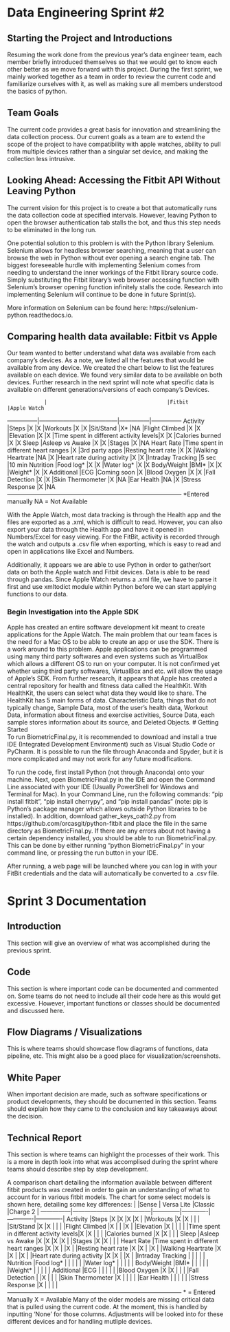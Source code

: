 # Data Engineering Sprint #2

## Starting the Project and Introductions

Resuming the work done from the previous year’s data engineer team, each member briefly introduced themselves so that we would get to know each other better as we move forward with this project. During the first sprint, we mainly worked together as a team in order to review the current code and familiarize ourselves with it, as well as making sure all members understood the basics of python.

## Team Goals

The current code provides a great basis for innovation and streamlining the data collection process. Our current goals as a team are to extend the scope of the project to have compatibility with apple watches, ability to pull from multiple devices rather than a singular set device, and making the collection less intrusive.

## Looking Ahead: Accessing the Fitbit API Without Leaving Python

The current vision for this project is to create a bot that automatically runs the data collection code at specified intervals. However, leaving Python to open the browser authentication tab stalls the bot, and thus this step needs to be eliminated in the long run. 

One potential solution to this problem is with the Python library Selenium. Selenium allows for headless browser searching, meaning that a user can browse the web in Python without ever opening a search engine tab. The biggest foreseeable hurdle with implementing Selenium comes from needing to understand the inner workings of the Fitbit library source code. Simply substituting the Fitbit library’s web browser accessing function with Selenium’s browser opening function infinitely stalls the code. Research into implementing Selenium will continue to be done in future Sprint(s).

More information on Selenium can be found here: https://selenium-python.readthedocs.io. 

## Comparing health data available: Fitbit vs Apple 

Our team wanted to better understand what data was available from each company’s devices. As a note, we listed all the features that would be available from any device. We created the chart below to list the features available on each device. We found very similar data to be available on both devices. Further research in the next sprint will note what specific data is available on different generations/versions of each company’s Devices. 

                |                                       |Fitbit         |Apple Watch
 ---------------|---------------------------------------|---------------|---------------
 Activity       |Steps                                  |X              |X
                |Workouts                               |X              |X
                |Sit/Stand                              |X*             |NA
                |Flight Climbed                         |X              |X
                |Elevation                              |X              |X
                |Time spent in different activity levels|X              |X
                |Calories burned                        |X              |X
 Sleep          |Asleep vs Awake                        |X              |X
                |Stages                                 |X              |NA
 Heart Rate     |Time spent in different heart ranges   |X              |3rd party apps
                |Resting heart rate                     |X              |X
                |Walking Heartrate                      |NA             |X
                |Heart rate during activity             |X              |X
                |Intraday Tracking                      |5 sec          |10 min
 Nutrition      |Food log*                              |X              |X
                |Water log*                             |X              |X
 Body/Weight    |BMI*                                   |X              |X
                |Weight*                                |X              |X
 Additional     |ECG                                    |Coming soon    |X
                |Blood Oxygen                           |X              |X
                |Fall Detection                         |X              |X
                |Skin Thermometer                       |X              |NA
                |Ear Health                             |NA             |X
                |Stress Response                        |X              |NA
 ---------------------------------------------------------------------------------------
    *Entered manually
    NA = Not Available
 

With the Apple Watch, most data tracking is through the Health app and the files are exported as a .xml, which is difficult to read. However, you can also export your data through the Health app and have it opened in Numbers/Excel for easy viewing. For the FitBit, activity is recorded through the watch and outputs a .csv file when exporting, which is easy to read and open in applications like Excel and Numbers.

Additionally, it appears we are able to use Python in order to gather/sort data on both the Apple watch and Fitbit devices. Data is able to be read through pandas. Since Apple Watch returns a .xml file, we have to parse it first and use xmltodict module within Python before we can start applying functions to our data.

### Begin Investigation into the Apple SDK
Apple has created an entire software development kit meant to create applications for the Apple Watch. The main problem that our team faces is the need for a Mac OS to be able to create an app or use the SDK. There is a work around to this problem. Apple applications can be programmed using many third party softwares and even systems such as VirtualBox which allows a different OS to run on your computer. It is not confirmed yet whether using third party softwares, VirtualBox and etc. will allow the usage of Apple’s SDK. From further research, it appears that Apple has created a central repository for health and fitness data called the HealthKit. With HealthKit, the users can select what data they would like to share. The HealthKit has 5 main forms of data. Characteristic Data, things that do not typically change, Sample Data, most of the user’s health data, Workout Data, information about fitness and exercise activities, Source Data, each sample stores information about its source, and Deleted Objects.
# Getting Started     
To run BiometricFinal.py, it is recommended to download and install a true IDE (Integrated Development Environment) such as Visual Studio Code or PyCharm. It is possible to run the file through Anaconda and Spyder, but it is more complicated and may not work for any future modifications.

To run the code, first install Python (not through Anaconda) onto your machine. Next, open BiometricFinal.py in the IDE and open the Command Line associated with your IDE (Usually PowerShell for Windows and Terminal for Mac). In your Command Line, run the following commands: “pip install fitbit”, “pip install cherrypy”, and “pip install pandas” (note: pip is Python’s package manager which allows outside Python libraries to be installed). In addition, download gather_keys_oath2.py from https://github.com/orcasgit/python-fitbit and place the file in the same directory as BiometricFinal.py. If there are any errors about not having a certain dependency installed, you should be able to run BiometricFinal.py. This can be done by either running “python BiometricFinal.py” in your command line, or pressing the run button in your IDE. 

After running, a web page will be launched where you can log in with your FitBit credentials and the data will automatically be converted to a .csv file.

# Sprint 3 Documentation

## Introduction

This section will give an overview of what was accomplished during the previous sprint.

## Code

This section is where important code can be documented and commented on. Some teams do not need to include all their code here as this would get excessive. However, important functions or classes should be documented and discussed here.

## Flow Diagrams / Visualizations

This is where teams should showcase flow diagrams of functions, data pipeline, etc. This might also be a good place for visualization/screenshots.

## White Paper

When important decision are made, such as software specifications or product developments, they should be documented in this section. Teams should explain how they came to the conclusion and key takeaways about the decision. 

## Technical Report

This section is where teams can highlight the processes of their work. This is a more in depth look into what was accomplised during the sprint where teams should describe step by step development.

A comparison chart detailing the information available between different fitbit products was created in order to gain an understanding of what to account for in various fitbit models. The chart for some select models is shown here, detailing some key differences:
                |                                       |Sense         | Versa Lite  |Classic      |Charge 2     |
 ---------------|---------------------------------------|--------------|-------------|-------------|-------------|
 Activity       |Steps                                  |X             |X            |X            |X            |
                |Workouts                               |X             |X            |             |             |
                |Sit/Stand                              |X             |X            |             |             |
                |Flight Climbed                         |X             |             |             |X            |
                |Elevation                              |X             |             |             |             |
                |Time spent in different activity levels|X             |X            |             |             |
                |Calories burned                        |X             |X            |             |             |
 Sleep          |Asleep vs Awake                        |X             |X            |X            |X            |
                |Stages                                 |X             |X            |             |             |
 Heart Rate     |Time spent in different heart ranges   |X             |X            |             |X            |
                |Resting heart rate                     |X             |X            |             |X            |
                |Walking Heartrate                      |X             |X            |             |X            |
                |Heart rate during activity             |X             |X            |             |X            |
                |Intraday Tracking                      |              |             |             |             |
 Nutrition      |Food log*                              |              |             |             |             |
                |Water log*                             |              |             |             |             |
 Body/Weight    |BMI*                                   |              |             |             |             |
                |Weight*                                |              |             |             |             |
 Additional     |ECG                                    |              |             |             |             |
                |Blood Oxygen                           |X             |X            |             |             |
                |Fall Detection                         |              |X            |             |             |
                |Skin Thermometer                       |X             |             |             |             |
                |Ear Health                             |              |             |             |             |
                |Stress Response                        |X             |             |             |             |
 ---------------------------------------------------------------------------------------
    * = Entered Manually
    X = Available
Many of the older models are missing critical data that is pulled using the current code. At the moment, this is handled by inputting 'None' for those columns. Adjustments will be looked into for these different devices and for handling mutliple devices.

